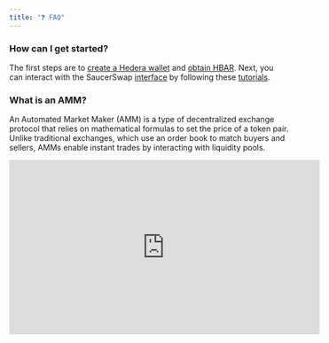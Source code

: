 ```yaml
---
title: "❓ FAQ"
---
```


### How can I get started?

The first steps are to [create a Hedera wallet](/get-started/hedera-guide/create-hedera-wallet) and [obtain HBAR](/get-started/hedera-guide/get-hbar). Next, you can interact with the SaucerSwap [interface](https://www.saucerswap.finance/) by following these [tutorials](/get-started/saucerswap-tutorials).

### What is an AMM?

An Automated Market Maker (AMM) is a type of decentralized exchange protocol that relies on mathematical formulas to set the price of a token pair. Unlike traditional exchanges, which use an order book to match buyers and sellers, AMMs enable instant trades by interacting with liquidity pools.

<iframe width="560" height="315" src="https://www.youtube.com/watchv=1PbZMudPP5E&ab_channel=WhiteboardCrypto" title="YouTube video player" frameborder="0" allow="accelerometer; autoplay; clipboard-write; encrypted-media; gyroscope; picture-in-picture" allowfullscreen />

### What is yield farming?

In SaucerSwap V1, yield farming involves staking liquidity tokens in the Masterchef smart contract. Rewards are distributed pro-rata in the form of SAUCE and HBAR tokens, based on the amount of liquidity you've provided. For more information, see [Yield Farm](/protocol/saucerswap-v1#yield-farm).

### What is LARI?

In SaucerSwap V2, the Liquidity-Aligned Reward Initiative, or LARI, is a system that streamlines token incentives for efficient liquidity provision. Rewards are automatically distributed every two weeks and can be configured in various tokens and amounts, offering flexibility for different campaigns. No need to stake liquidity; rewards are earned directly. For more information, see [LARI](/protocol/saucerswap-v2#liquidity-aligned-reward-initiative-lari).

### How does SaucerSwap V2 differ from SaucerSwap V1?

SaucerSwap V2 introduces concentrated liquidity, allowing liquidity providers to allocate their capital within specific price ranges, thereby optimizing capital efficiency. Additionally, V2 offers multiple fee tiers, giving liquidity providers more flexibility to manage risk and return, a feature not present in V1. Finally, V2 replaces yield farming with the far more efficient LARI.

### What is concentrated liquidity?

Concentrated liquidity, a feature of SaucerSwap V2, allows liquidity providers (LPs) to specify custom price ranges where their capital will be used to faciliate trades.

#### How It Works

1. **Custom Price Ranges**: LPs can set specific price ranges within which their liquidity is active. For example, if you're an LP for an USDC/HBAR pair, you could specify that your liquidity is only active when the price is within 0.09 and 0.11.

2. **Capital Efficiency**: Because liquidity is focused within certain price ranges, less capital is needed to achieve the same or better trading outcomes, such as reduced slippage. This leads to higher capital efficiency.

3. **Variable Fees**: V2 has a tiered fee structures, allowing LPs to earn different fees based on the risk associated with their chosen price ranges.

4. **Composite Curve**: All individual liquidity positions across different price ranges are aggregated to form a composite bonding curve, against which users trade.

#### Benefits

* **Higher Yields**: LPs can potentially earn more fees per unit of capital invested, especially if they accurately predict the asset's trading range.

* **Flexibility**: LPs have the freedom to adjust their price ranges based on market conditions, thereby optimizing their yield.

Concentrated liquidity thus offers LPs the potential for higher real yields through increased capital efficiency, while also providing users with better trading conditions like lower slippage.

<Frame caption="SaucerSwap V2 is based on Uniswap V3 smart contracts" />

### What sets SaucerSwap apart from Uniswap?

SaucerSwap is unique in its integration with the Hedera Token Service (HTS), providing rapid throughput and a low-cost, U.S. dollar-denominated fee structure. Hedera's architecture ensures fair transaction ordering on SaucerSwap, which nullifies the possibility of MEV attacks seen in Ethereum-based protocols like Uniswap. Other unique features include LARI, a yield-bearing HBAR wrapper, and single-sided staking. For a detailed overview, see [Unique Advantages](/#unique-advantages).

### What is Impermanent Loss?

Impermanent loss (IL) occurs when providing liquidity in an AMM-based decentralized exchange and the price ratio of the trading pair diverges from the initial ratio. This results in a temporary loss of value for the liquidity provider, which may become permanent if the price ratio doesn't revert to its original state.

### What is Slippage?

Slippage refers to the difference between the expected price of a trade and the price at which the trade is executed. It occurs in both centralized and decentralized exchanges, often due to market volatility, large trade sizes, or low liquidity.

### How are liquidity providers compensated?

Liquidity providers are compensated primarily through trading fees generated from swaps that occur in the liquidity pool they contribute to. In addition, SaucerSwap V1 and V2 offer additional incentives through the Yield Farm and LARI, where LPs earn tokens as rewards for providing liquidity.

### What is the breakdown of fees?

In both SaucerSwap V1 and V2, traders are charged a swap fee. For V1, it is a fixed 0.30%, while V2 offers variable rates of 0.05%, 0.15%, 0.30%, or 1.00%. Out of the collected fee, 5/6 goes to liquidity providers, and the remaining 1/6 is allocated to the protocol. This protocol share is used for SAUCE token buybacks, which are then distributed between the Infinity Pool and the DAO.

### Why did my yield farm rewards decrease?

Your estimated earnings are calculated based on the current APR. The amount you actually harvest will be accurate; the discrepancy is merely a front-end issue arising from the cost associated with reading contract balances.

### Is SaucerSwap audited?

Yes, SaucerSwap has undergone numerous audits from Hacken and Omniscia. See [Audits](/developerx/audits).

### Who developed the SaucerSwap protocol?

[SaucerSwap Labs](/contributors/saucerswap-labs) is responsible for developing the SaucerSwap open-source protocol, along with maintaining a web interface.

### Did SaucerSwap receive a grant?

Yes, SaucerSwap received a 20 million HBAR grant from the [HBAR Foundation](https://www.hbarfoundation.org/).

### How does the token listing process work?

The SaucerSwap interface is permissionless but secure, with safeguards like a tiered listing system to protect users and ensure market clarity. In this system, tokens are categorized into one of three classes: default, extended, or untracked. For details, see [Token Listing](/contact/partnership-inquiries#token-listing).

### Where do single-sided staking rewards come from?

Single-sided staking rewards on SaucerSwap come from three key sources: a sixth of swap fees from both V1 and V2 liquidity pools, 30% of the Masterchef contract's devcut allocation, and proof-of-stake rewards from the WHBAR contract. For more information, see [Single-Sided Staking](/protocol/single-sided-staking).

### How can I stake my SAUCE tokens?

To stake your SAUCE tokens, navigate to the Infinity Pool on the SaucerSwap [interface](https://www.saucerswap.finance/stake). Upon staking, you will receive xSAUCE, which serves as the liquid staking token in the SaucerSwap ecosystem. Your staking rewards manifest as an increase in the relative value of xSAUCE to SAUCE. To realize these rewards, simply unstake your tokens from the Infinity Pool. For a guided tutorial, see [Single-Sided Staking](/get-started/saucerswap-tutorials/single-sided-staking#how-to-stake-sauce-instructional-video).

### Does Hedera have a blockchain explorer like Etherscan?

Hedera offers explorers like [HashScan](https://hashscan.io/mainnet/dashboard) and [Explore](https://explore.lworks.io/) that serve similar functions to Etherscan on the Ethereum network.

### Why is my transaction failing?

Your transaction could be failing due to a couple of typical issues: `insufficient_payer_balance` or `contract_execution_reverted`. The former issue can be addressed by making sure you have sufficient [HBAR](/get-started/hedera-guide/get-hbar) to cover the network fees. The latter can often be resolved by adjusting your slippage tolerance in the settings modal of the interface.

If you encounter a different error message or cannot resolve the issue, consider opening a support ticket on the [public Discord server](https://discord.com/invite/saucerswap) for further assistance.

### Why can I not see my tokens in MetaMask?

If you are unable to see your tokens in MetaMask, it is likely because you need to import the token using its EVM address. You can find this address either within the SaucerSwap interface or on HashScan. Once imported, your tokens should be visible in your MetaMask wallet.

<Frame caption="Screenshot taken from https://hashscan.io/mainnet/token/0.0.731861">
  <img src="/images/get-started/files%2Fv0%2Fb%2Fgitbook-x-prod.appspot.com%2Fo%2Fspaces%252F5hXF6kx1TaOoCMAhLCv3%252Fuploads%252F2ehq7hSOBqXmEJb79LEV%252FScreenshot%25202023-10-21%2520at%25202.27.45%25E2%2580%25AFAM.png" />

  [https://hashscan.io/mainnet/token/0.0.731861](https://hashscan.io/mainnet/token/0.0.731861)
</Frame>

### Why am I unable to create a V2 pool?

In SaucerSwap V2, pool creation is initially permissioned to minimize liquidity fragmentation and to curate a focused experience. The governance of adding new pools is overseen by the [SaucerSwap DAO](/governance/overview).

### What is a token association?

In the context of Hedera, token association refers to the process of linking a specific HTS token to an existing account. This is a necessary step before the account can send, receive, or hold that particular token.

### How do I claim my liquidity provider fees in V1?

To claim your fees in V1, simply remove your liquidity from the pool. The accrued fees are reflected in the value of your LP tokens, so you will automatically receive your share of the fees when you redeem these tokens.

### How was the SAUCE token initially distributed?

14% of the max supply (140 million SAUCE) was distributed to community members holding Planck Epoch Collectible (PEC) NFTs based on the type and number of NFTs in their account. No private sales or ICOs were conducted.

### Can I place a limit order?

In V2, LPs have the ability to trade one asset for another by depositing liquidity into a price range entirely above or below the current spot price, emulating a fee-earning limit order that executes along a smooth curve. A more conventional implementation of limit orders is on the [roadmap](/roadmap).

### Where can I obtain HBAR?

You can obtain HBAR by swapping for it on the SaucerSwap protocol, purchasing it from centralized exchanges, using fiat-to-crypto gateways, or through the SaucerSwap Discord faucet. For more details, see [Obtain HBAR](/get-started/hedera-guide/get-hbar).

### Where can I obtain SAUCE?

SAUCE may be available to users wishing to participate in governance, liquidity provision, or staking. Known exchanges that have listed SAUCE can be found on [CoinMarketCap](https://coinmarketcap.com/currencies/saucerswap/#Markets).

### What is a token allowance?

As of Hedera mainnet version [0.39.0](https://docs.hedera.com/hedera/networks/release-notes/services), SaucerSwap requires your approval to execute a transaction on your behalf. For more details, see [Hedera Network Security Update & SaucerSwap](https://medium.com/@SaucerSwap/hedera-network-security-update-saucerswap-8d2609b43e20) and [SaucerSwap Labs | DEX Tutorials | Allowances](https://www.youtube.com/watch?v=ahxkvKHni04).

### What is the difference between USDC and USDC\[hts]?

[USDC](https://www.circle.com/en/usdc-multichain/hedera) is a fiat-backed stablecoin, pegged to the U.S. dollar, and issued natively on the Hedera network as an HTS token. On the other hand, USDC\[hts] originates on the Ethereum blockchain, where it is also issued by [Circle](https://www.circle.com/en/), and is then bridged to the Hedera network via [Hashport](/get-started/hedera-guide/bridge-to-hedera). The \[hts] subscript signifies that this asset has been bridged.

### Does SaucerSwap support tokens with custom fees?

SaucerSwap V2 does not support tokens with custom fees. SaucerSwap V1 supports tokens with fractional fees but not those with fixed fees. In fractional fee tokens, the fee is deducted from the transaction amount, such as during a swap. However, for fixed fee tokens, this fee is applied separately. A workaround for fixed fees in SaucerSwap V1 is to set a fractional fee at 0% and use a fallback. For detailed guidance on implementing custom fees in the Hedera Token Service (HTS), refer to the [Hedera Docs](https://docs.hedera.com/hedera/sdks-and-apis/hedera-api/token-service/customfees).
